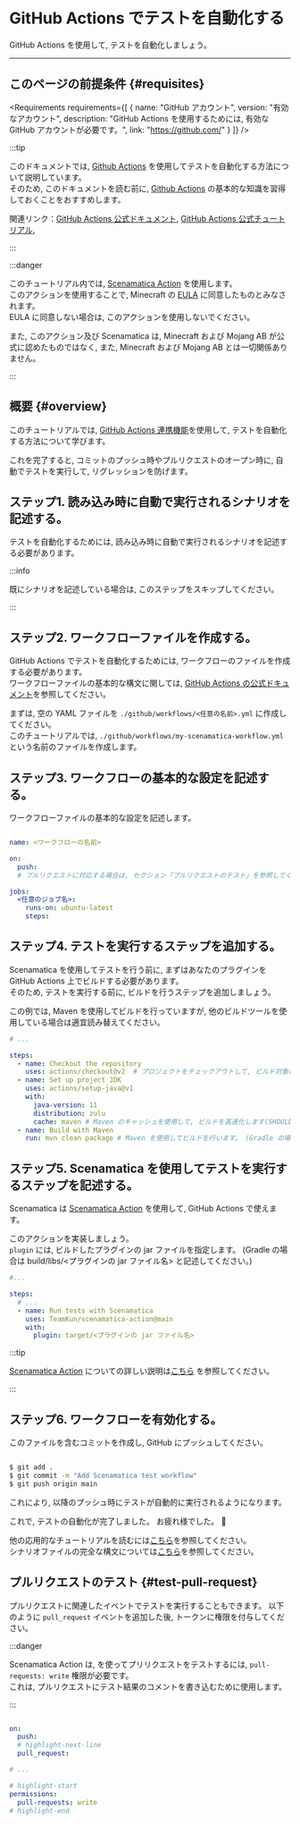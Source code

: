 
# GitHub Actions でテストを自動化する

GitHub Actions を使用して, テストを自動化しましょう。

---

## このページの前提条件 {#requisites}

<Requirements requirements={[
  {
    name: "GitHub アカウント",
    version: "有効なアカウント",
    description: "GitHub Actions を使用するためには, 有効な GitHub アカウントが必要です。",
    link: "https://github.com/"
  }
]} />

:::tip

このドキュメントでは,  [Github Actions](https://github.co.jp/features/actions) を使用してテストを自動化する方法について説明しています。  
そのため, このドキュメントを読む前に,  [Github Actions](https://github.co.jp/features/actions) の基本的な知識を習得しておくことをおすすめします。

関連リンク：[GitHub Actions 公式ドキュメント](https://docs.github.com/ja/actions), [GitHub Actions 公式チュートリアル](https://docs.github.com/ja/actions/learn-github-actions/introduction-to-github-actions), 

:::

:::danger

このチュートリアル内では,  [Scenamatica Action](https://github.com/TeamKun/scenamatica-action) を使用します。  
このアクションを使用することで,  Minecraft の [EULA](https://account.mojang.com/documents/minecraft_eula) に同意したものとみなされます。  
EULA に同意しない場合は, このアクションを使用しないでください。

また, このアクション及び Scenamatica は,  Minecraft および Mojang AB が公式に認めたものではなく, また, Minecraft および Mojang AB とは一切関係ありません。

:::

## 概要 {#overview}

このチュートリアルでは, [GitHub Actions 連携機能](/docs/use/integration/ci-cd#github-actions)を使用して, テストを自動化する方法について学びます。

これを完了すると, コミットのプッシュ時やプルリクエストのオープン時に, 自動でテストを実行して, リグレッションを防げます。

## ステップ1. 読み込み時に自動で実行されるシナリオを記述する。

テストを自動化するためには, 読み込み時に自動で実行されるシナリオを記述する必要があります。

<BelowDocument docId="getting-started/tutorials/scenario/writing-scenario-runs-on-load"
               label="自動で実行 されるシナリオを書いてみる"
/>

:::info

既にシナリオを記述している場合は, このステップをスキップしてください。

:::

## ステップ2. ワークフローファイルを作成する。

GitHub Actions でテストを自動化するためには, ワークフローのファイルを作成する必要があります。  
ワークフローファイルの基本的な構文に関しては, [GitHub Actions の公式ドキュメント](https://docs.github.com/ja/actions/reference/workflow-syntax-for-github-actions)を参照してください。

まずは, 空の YAML ファイルを `./github/workflows/<任意の名前>.yml` に作成してください。  
このチュートリアルでは,  `./github/workflows/my-scenamatica-workflow.yml` という名前のファイルを作成します。

## ステップ3. ワークフローの基本的な設定を記述する。

ワークフローファイルの基本的な設定を記述します。

```yaml {title=".github/workflows/my-scenamatica-workflow.yml"} showLineNumbers

name: <ワークフローの名前>

on:
  push:
  # プルリクエストに対応する場合は, セクション「プルリクエストのテスト」を参照してください。

jobs:
  <任意のジョブ名>:
    runs-on: ubuntu-latest
    steps:
```

## ステップ4. テストを実行するステップを追加する。

Scenamatica を使用してテストを行う前に, まずはあなたのプラグインを GitHub Actions 上でビルドする必要があります。  
そのため, テストを実行する前に, ビルドを行うステップを追加しましょう。

この例では,  Maven を使用してビルドを行っていますが, 他のビルドツールを使用している場合は適宜読み替えてください。

```yaml {title=".github/workflows/my-scenamatica-workflow.yml"} showLineNumbers
# ...

steps:
  - name: Checkout the repository
    uses: actions/checkout@v2  # プロジェクトをチェックアウトして, ビルド対象のコードを取得します。
  - name: Set up project JDK
    uses: actions/setup-java@v1
    with:
      java-version: 11 
      distribution: zulu
      cache: maven # Maven のキャッシュを使用して, ビルドを高速化します(SHOULD)。 (Gradle の場合は gradle と記述してください。)
  - name: Build with Maven
    run: mvn clean package # Maven を使用してビルドを行います。 (Gradle の場合は ./gradlew clean build と記述してください。)
```

## ステップ5. Scenamatica を使用してテストを実行するステップを記述する。

Scenamatica は [Scenamatica Action](https://github.com/TeamKun/scenamatica-action) を使用して, GitHub Actions で使えます。

このアクションを実装しましょう。  
`plugin` には, ビルドしたプラグインの jar ファイルを指定します。 (Gradle の場合は build/libs/\<プラグインの jar ファイル名> と記述してください。)

```yaml {title=".github/workflows/my-scenamatica-workflow.yml"} showLineNumbers
#...

steps:
  # ...
  - name: Run tests with Scenamatica
    uses: TeamKun/scenamatica-action@main
    with:
      plugin: target/<プラグインの jar ファイル名>
```

:::tip

[Scenamatica Action](https://github.com/TeamKun/scenamatica-action) についての詳しい説明は[こちら](/docs/use/integration/ci-cd#scenamatica-action) を参照してください。

:::

## ステップ6. ワークフローを有効化する。

このファイルを含むコミットを作成し,  GitHub にプッシュしてください。

```bash

$ git add .
$ git commit -m "Add Scenamatica test workflow"
$ git push origin main
```

これにより, 以降のプッシュ時にテストが自動的に実行されるようになります。

これで, テストの自動化が完了しました。 お疲れ様でした。 :tada:

他の応用的なチュートリアルを読むには[こちら](/docs/getting-started/tutorials)を参照してください。  
シナリオファイルの完全な構文については[こちら](/docs/use/scenario/scenario-file)を参照してください。


## プルリクエストのテスト {#test-pull-request}

プルリクエストに関連したイベントでテストを実行することもできます。
以下のように `pull_request` イベントを追加した後, トークンに権限を付与してください。

:::danger

Scenamatica Action は, を使ってプリリクエストをテストするには,  `pull-requests: write` 権限が必要です。  
これは, プルリクエストにテスト結果のコメントを書き込むために使用します。

:::

```yaml {title=".github/workflows/my-scenamatica-workflow.yml"} showLineNumbers

on:
  push:
  # highlight-next-line
  pull_request:

# ...

# highlight-start
permissions:
  pull-requests: write
# highlight-end
```
